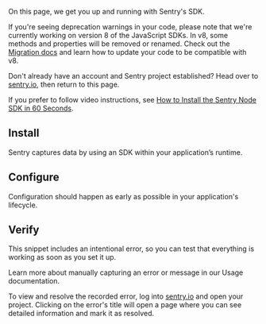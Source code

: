 <PlatformContent includePath="getting-started-primer" />

On this page, we get you up and running with Sentry's SDK.

If you're seeing deprecation warnings in your code, please note that we're currently working on version 8 of the JavaScript SDKs. In v8, some methods and properties will be removed or renamed. Check out the [Migration docs](https://github.com/getsentry/sentry-javascript/blob/develop/MIGRATION.md#deprecations-in-7x)
and learn how to update your code to be compatible with v8.

<PlatformContent includePath="alert-using-a-framework" noGuides />

Don't already have an account and Sentry project established? Head over to [sentry.io](https://sentry.io/signup/), then return to this page.

If you prefer to follow video instructions, see [How to Install the Sentry Node SDK in 60 Seconds](https://vimeo.com/899368543).

## Install

Sentry captures data by using an SDK within your application’s runtime.

<PlatformContent includePath="getting-started-install" />

## Configure

Configuration should happen as early as possible in your application's lifecycle.

<PlatformContent includePath="getting-started-config" />

<PlatformContent includePath="getting-started-sourcemaps" />

## Verify

This snippet includes an intentional error, so you can test that everything is working as soon as you set it up.

<PlatformContent includePath="getting-started-verify" />

<Note>

Learn more about manually capturing an error or message in our <PlatformLink to="/usage/">Usage documentation</PlatformLink>.

</Note>

To view and resolve the recorded error, log into [sentry.io](https://sentry.io) and open your project. Clicking on the error's title will open a page where you can see detailed information and mark it as resolved.
